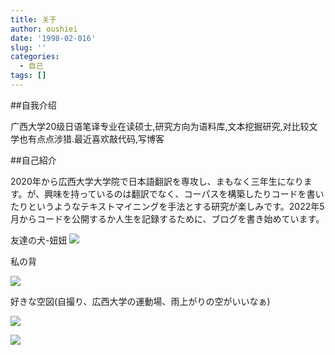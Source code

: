 ```yaml
---
title: 关于
author: oushiei
date: '1998-02-016'
slug: ''
categories:
  - 自己
tags: []
---
```

##自我介绍

广西大学20级日语笔译专业在读硕士,研究方向为语料库,文本挖掘研究,对比较文学也有点点涉猎.最近喜欢敲代码,写博客

##自己紹介

2020年から広西大学大学院で日本語翻訳を専攻し、まもなく三年生になります。が、興味を持っているのは翻訳でなく、コーパスを構築したりコードを書いたりというようなテキストマイニングを手法とする研究が楽しみです。2022年5月からコードを公開するか人生を記録するために、ブログを書き始めています。

友達の犬-妞妞
![](/author/关于我_files/1妞妞jpg)


私の背

![](/author/关于我_files/IMG_0822.jpeg)



好きな空図(自撮り、広西大学の運動場、雨上がりの空がいいなぁ)

![](/author/关于我_files/IMG_1897.jpeg)



![](/author/关于我_files/IMG_2908 中.jpeg)
